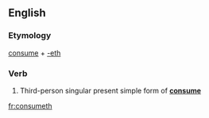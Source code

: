 ==English==

===Etymology===
[[consume]] + [[-eth]]

===Verb===
{{infl|en|verb form}}

# {{archaic}} Third-person singular present simple form of '''[[consume]]'''

[[fr:consumeth]]